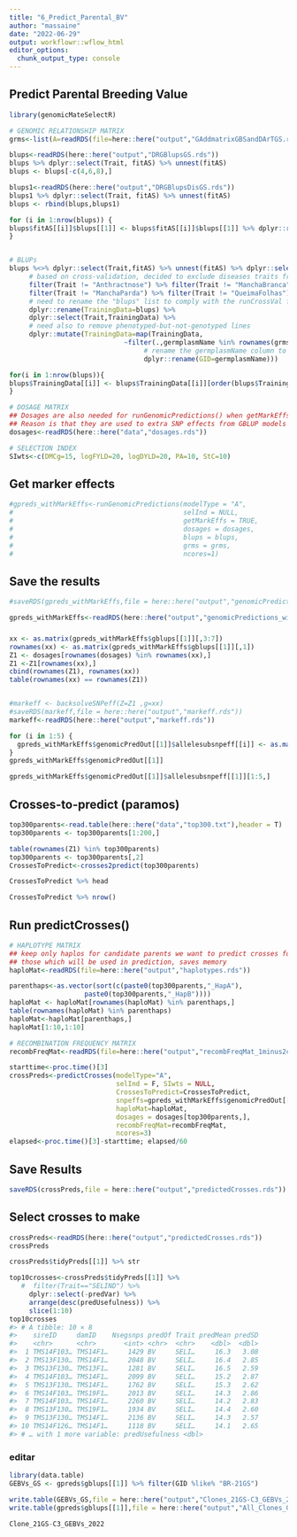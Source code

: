 ```yaml
---
title: "6_Predict_Parental_BV"
author: "massaine"
date: "2022-06-29"
output: workflowr::wflow_html
editor_options:
  chunk_output_type: console
---
```


## Predict Parental Breeding Value
```r
library(genomicMateSelectR)

# GENOMIC RELATIONSHIP MATRIX
grms<-list(A=readRDS(file=here::here("output","GAddmatrixGBSandDArTGS.rds")))

blups<-readRDS(here::here("output","DRGBlupsGS.rds"))
blups %>% dplyr::select(Trait, fitAS) %>% unnest(fitAS)
blups <- blups[-c(4,6,8),]

blups1<-readRDS(here::here("output","DRGBlupsDisGS.rds"))
blups1 %>% dplyr::select(Trait, fitAS) %>% unnest(fitAS)
blups <- rbind(blups,blups1)

for (i in 1:nrow(blups)) {
blups$fitAS[[i]]$blups[[1]] <- blups$fitAS[[i]]$blups[[1]] %>% dplyr::rename(germplasmName = GID)
}


# BLUPs
blups %<>% dplyr::select(Trait,fitAS) %>% unnest(fitAS) %>% dplyr::select(Trait,blups) %>% 
     # based on cross-validation, decided to exclude diseases traits from this analysis
     filter(Trait != "Anthractnose") %>% filter(Trait != "ManchaBranca") %>% 
     filter(Trait != "ManchaParda") %>% filter(Trait != "QueimaFolhas") %>% 
     # need to rename the "blups" list to comply with the runCrossVal function
     dplyr::rename(TrainingData=blups) %>% 
     dplyr::select(Trait,TrainingData) %>% 
     # need also to remove phenotyped-but-not-genotyped lines
     dplyr::mutate(TrainingData=map(TrainingData,
                             ~filter(.,germplasmName %in% rownames(grms$A)) %>% 
                                  # rename the germplasmName column to GID
                                  dplyr::rename(GID=germplasmName)))

for(i in 1:nrow(blups)){
blups$TrainingData[[i]] <- blups$TrainingData[[i]][order(blups$TrainingData[[i]]$GID),]
}

# DOSAGE MATRIX
## Dosages are also needed for runGenomicPredictions() when getMarkEffs=TRUE
## Reason is that they are used to extra SNP effects from GBLUP models
dosages<-readRDS(here::here("data","dosages.rds"))

# SELECTION INDEX
SIwts<-c(DMCg=15, logFYLD=20, logDYLD=20, PA=10, StC=10)

```

## Get marker effects
```r
#gpreds_withMarkEffs<-runGenomicPredictions(modelType = "A", 
#                                           selInd = NULL,
#                                           getMarkEffs = TRUE,
#                                           dosages = dosages,
#                                           blups = blups, 
#                                           grms = grms,
#                                           ncores=1) 
```

## Save the results
```r
#saveRDS(gpreds_withMarkEffs,file = here::here("output","genomicPredictions_withMarkEffs.rds"))
```

```r
gpreds_withMarkEffs<-readRDS(here::here("output","genomicPredictions_withMarkEffs.rds"))
```

###
```r

xx <- as.matrix(gpreds_withMarkEffs$gblups[[1]][,3:7])
rownames(xx) <- as.matrix(gpreds_withMarkEffs$gblups[[1]][,1])
Z1 <- dosages[rownames(dosages) %in% rownames(xx),]
Z1 <-Z1[rownames(xx),]
cbind(rownames(Z1), rownames(xx))
table(rownames(xx) == rownames(Z1))


#markeff <- backsolveSNPeff(Z=Z1 ,g=xx)
#saveRDS(markeff,file = here::here("output","markeff.rds"))
markeff<-readRDS(here::here("output","markeff.rds"))

for (i in 1:5) {
  gpreds_withMarkEffs$genomicPredOut[[1]]$allelesubsnpeff[[i]] <- as.matrix(markeff[,i])
}
gpreds_withMarkEffs$genomicPredOut[[1]]


```


```r
gpreds_withMarkEffs$genomicPredOut[[1]]$allelesubsnpeff[[1]][1:5,]
```

## Crosses-to-predict (paramos)
```r
top300parents<-read.table(here::here("data","top300.txt"),header = T)
top300parents <- top300parents[1:200,]

table(rownames(Z1) %in% top300parents)
top300parents <- top300parents[,2]
CrossesToPredict<-crosses2predict(top300parents)

CrossesToPredict %>% head

CrossesToPredict %>% nrow()

```

## Run predictCrosses()
```r
# HAPLOTYPE MATRIX
## keep only haplos for candidate parents we want to predict crosses for
## those which will be used in prediction, saves memory
haploMat<-readRDS(file=here::here("output","haplotypes.rds"))

parenthaps<-as.vector(sort(c(paste0(top300parents,"_HapA"),
                   paste0(top300parents,"_HapB"))))
haploMat <- haploMat[rownames(haploMat) %in% parenthaps,]
table(rownames(haploMat) %in% parenthaps)
haploMat<-haploMat[parenthaps,]
haploMat[1:10,1:10]

# RECOMBINATION FREQUENCY MATRIX
recombFreqMat<-readRDS(file=here::here("output","recombFreqMat_1minus2c.rds"))
```


```r
starttime<-proc.time()[3]
crossPreds<-predictCrosses(modelType="A",
                           selInd = F, SIwts = NULL,
                           CrossesToPredict=CrossesToPredict,
                           snpeffs=gpreds_withMarkEffs$genomicPredOut[[1]], 
                           haploMat=haploMat,
                           dosages = dosages[top300parents,],
                           recombFreqMat=recombFreqMat,
                           ncores=3)
elapsed<-proc.time()[3]-starttime; elapsed/60
```

## Save Results
```r
saveRDS(crossPreds,file = here::here("output","predictedCrosses.rds"))
```

## Select crosses to make
```r
crossPreds<-readRDS(here::here("output","predictedCrosses.rds"))
crossPreds

crossPreds$tidyPreds[[1]] %>% str

```

```r
top10crosses<-crossPreds$tidyPreds[[1]] %>% 
   #  filter(Trait=="SELIND") %>% 
     dplyr::select(-predVar) %>% 
     arrange(desc(predUsefulness)) %>% 
     slice(1:10)
top10crosses
#> # A tibble: 10 × 8
#>    sireID     damID    Nsegsnps predOf Trait predMean predSD
#>    <chr>      <chr>       <int> <chr>  <chr>    <dbl>  <dbl>
#>  1 TMS14F103… TMS14F1…     1429 BV     SELI…     16.3   3.08
#>  2 TMS13F130… TMS14F1…     2048 BV     SELI…     16.4   2.85
#>  3 TMS13F130… TMS13F1…     1281 BV     SELI…     16.5   2.59
#>  4 TMS14F103… TMS14F1…     2099 BV     SELI…     15.2   2.87
#>  5 TMS13F130… TMS14F1…     1762 BV     SELI…     15.3   2.62
#>  6 TMS14F103… TMS19F1…     2013 BV     SELI…     14.3   2.86
#>  7 TMS14F103… TMS14F1…     2260 BV     SELI…     14.2   2.83
#>  8 TMS13F130… TMS19F1…     1934 BV     SELI…     14.4   2.60
#>  9 TMS13F130… TMS14F1…     2136 BV     SELI…     14.3   2.57
#> 10 TMS14F126… TMS14F1…     1118 BV     SELI…     14.1   2.65
#> # … with 1 more variable: predUsefulness <dbl>
```

### editar
```r
library(data.table)
GEBVs_GS <- gpreds$gblups[[1]] %>% filter(GID %like% "BR-21GS")

write.table(GEBVs_GS,file = here::here("output","Clones_21GS-C3_GEBVs_2022.csv"),sep=",",quote = FALSE)
write.table(gpreds$gblups[[1]],file = here::here("output","All_Clones_GEBVs_2022.csv"),sep=",",quote = FALSE)

Clone_21GS-C3_GEBVs_2022
```
